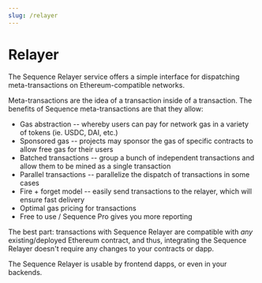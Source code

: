 ```yaml
---
slug: /relayer
---
```


# Relayer

The Sequence Relayer service offers a simple interface for dispatching meta-transactions on Ethereum-compatible
networks.

Meta-transactions are the idea of a transaction inside of a transaction. The benefits of Sequence meta-transactions are 
that they allow:
* Gas abstraction -- whereby users can pay for network gas in a variety of tokens (ie. USDC, DAI, etc.)
* Sponsored gas -- projects may sponsor the gas of specific contracts to allow free gas for their users
* Batched transactions -- group a bunch of independent transactions and allow them to be mined as a single transaction
* Parallel transactions -- parallelize the dispatch of transactions in some cases
* Fire + forget model -- easily send transactions to the relayer, which will ensure fast delivery
* Optimal gas pricing for transactions
* Free to use / Sequence Pro gives you more reporting

The best part: transactions with Sequence Relayer are compatible with *any* existing/deployed Ethereum
contract, and thus, integrating the Sequence Relayer doesn't require any changes to your contracts or dapp.

The Sequence Relayer is usable by frontend dapps, or even in your backends.

